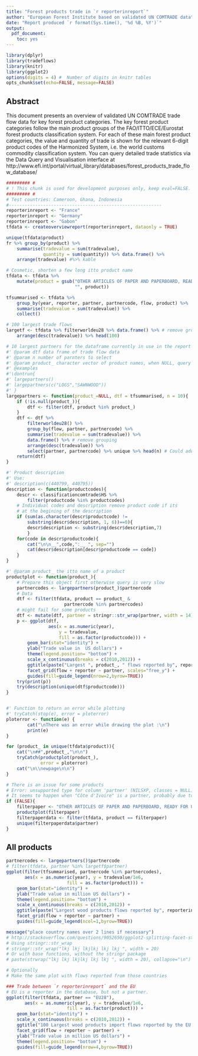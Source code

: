 ```yaml
---
title: "Forest products trade in `r reporterinreport`"
author: "European Forest Institute based on validated UN COMTRADE data"
date: "Report produced `r format(Sys.time(), '%d %B, %Y')`"
output: 
  pdf_document:
    toc: yes
---
```


```r
library(dplyr)
library(tradeflows)
library(knitr)
library(ggplot2)
options(digits = 4) #  Number of digits in knitr tables
opts_chunk$set(echo=FALSE, message=FALSE)
```

## Abstract
This document presents an overview of validated UN COMTRADE trade flow data for 
key forest product categories. The key forest product categories follow the main 
product groups of the FAO/ITTO/ECE/Eurostat forest products classification system. 
For each of these main forest product categories, the value and quantity of trade 
is shown for the relevant 6-digit product codes of the Harmonized System, i.e. the 
world customs commodity classification system. You can query detailed trade 
statistics via the Data Query and Visualisation interface at 
http://www.efi.int/portal/virtual_library/databases/forest_products_trade_flow_database/

```r
######### #
# ! This chunk is used for development purposes only, keep eval=FALSE.
######### #
# Test countries: Cameroon, Ghana, Indonesia
#----------------------------------------------------------
reporterinreport <- "France"
reporterinreport <- "Germany"
reporterinreport <- "Gabon"
tfdata <- createoverviewreport(reporterinreport, dataonly = TRUE)

unique(tfdata$product)
fr %>% group_by(product) %>%
    summarise(tradevalue = sum(tradevalue),
              quantity = sum(quantity)) %>% data.frame() %>%
    arrange(tradevalue) #%>% kable
```



```r
# Cosmetic, shorten a few long itto product name
tfdata <- tfdata %>%
    mutate(product = gsub("OTHER ARTICLES OF PAPER AND PAPERBOARD, READY FOR USE of which: ",
                          "", product))

tfsummarised <- tfdata %>%
    group_by(year, reporter, partner, partnercode, flow, product) %>%
    summarise(tradevalue = sum(tradevalue)) %>%
    collect()

# 100 largest trade flows
largetf <- tfdata %>% filterworldeu28 %>% data.frame() %>% # remove grouping
    arrange(desc(tradevalue)) %>% head(100)

# 10 largest partners for the dataframe currently in use in the report
#' @param dtf data frame of trade flow data
#' @param n number of parnters to select
#' @param product_ character vector of product names, when NULL, query all products
#' @examples
#'\dontrun{
#' largepartners()
#' largepartners(c("LOGS","SAWNWOOD"))
#' }
largepartners <- function(product_=NULL, dtf = tfsummarised, n = 10){
    if (!is.null(product_)){
        dtf <- filter(dtf, product %in% product_) 
    }
    dtf <- dtf %>%
        filterworldeu28() %>% 
        group_by(flow, partner, partnercode) %>% 
        summarise(tradevalue = sum(tradevalue)) %>%
        data.frame() %>% # remove grouping
        arrange(desc(tradevalue)) %>% 
        select(partner, partnercode) %>% unique %>% head(n) # Could add flow here
    return(dtf)
}
```


```r
#' Product description
#' Use:
#' description(c(440799, 440795))
description <- function(productcodes){
    descr <- classificationcomtrade$HS %>%
        filter(productcode %in% productcodes) 
    # Individual codes and description remove product code if its
    # at the begining of the description
    if (sum(as.character(descr$productcode) !=
        substring(descr$description, 1, 6))==0){
        descr$description <- substring(descr$description,7)
        }
    for(code in descr$productcode){
        cat("\n\n__",code,":__ ", sep="")
        cat(descr$description[descr$productcode == code])
    }
}
```

 
```r
#' @param product_ the itto name of a product
productplot <- function(product_){
    # Prepare this object first otherwise query is very slow
    partnercodes <- largepartners(product_)$partnercode    
    # Data
    dtf <- filter(tfdata, product == product_ & 
                      partnercode %in% partnercodes) 
    # might fail for some products
    dtf <- mutate(dtf, partner = stringr::str_wrap(partner, width = 14))
    p <- ggplot(dtf,
                aes(x = as.numeric(year),
                    y = tradevalue,
                    fill = as.factor(productcode))) +
        geom_bar(stat="identity") +
        ylab("Trade value in  US dollars") +
        theme(legend.position= "bottom") +
        scale_x_continuous(breaks = c(2010,2012)) +
        ggtitle(paste("Largest ", product_, " flows reported by", reporterinreport)) +
        facet_grid(flow + reporter ~ partner, scales="free_y") + 
        guides(fill=guide_legend(nrow=2,byrow=TRUE))
    try(print(p))
    try(description(unique(dtf$productcode)))
}


#' Function to return an error while plotting
#' tryCatch(stop(e), error = ploterror)
ploterror <- function(e) {
        cat("\nThere was an error while drawing the plot :\n")
        print(e)
}

```


```r
for (product_ in unique(tfdata$product)){
    cat("\n##",product_,"\n\n")
    tryCatch(productplot(product_),
             error = ploterror)
    cat("\n\\newpage\n\n")
}

# There is an issue for some products 
# Error: unsupported type for column 'partner' (NILSXP, classes = NULL) 
# It seems to happen when "Côte d'Ivoire" is a partner, probably due to differences in encoding
if (FALSE){
    filterpaper <- "OTHER ARTICLES OF PAPER AND PAPERBOARD, READY FOR USE of which: FILTER PAPER AND PAPERBOARD , READY FOR USE"
    productplot(filterpaper)
    filterpaperdata <- filter(tfdata, product == filterpaper)
    unique(filterpaperdata$partner)
}
```


## All products
```r
partnercodes <- largepartners()$partnercode
# filter(tfdata, partner %in% largetf$partner)
ggplot(filter(tfsummarised, partnercode %in% partnercodes),
       aes(x = as.numeric(year), y = tradevalue/1e6,
                       fill = as.factor(product))) +
    geom_bar(stat="identity") +
    ylab("Trade value in million US dollars") +
    theme(legend.position= "bottom") +
    scale_x_continuous(breaks = c(2010,2012)) +
    ggtitle(paste("Largest wood products flows reported by", reporterinreport)) +
    facet_grid(flow + reporter ~ partner) + 
    guides(fill=guide_legend(ncol=1,byrow=TRUE))

message("place country names over 2 lines if necessary")
# http://stackoverflow.com/questions/9052650/ggplot2-splitting-facet-strip-text-into-two-lines
# Using stringr::str_wrap
# stringr::str_wrap("lkj lkj lkjlkj lkj lkj ", width = 20) 
# Or with base functions, without the stringr package
# paste(strwrap("lkj lkj lkjlkj lkj lkj ", width = 20), collapse="\n")

# Optionally 
# Make the same plot with flows reported from those countries

```



```r
### Trade between `r reporterinreport` and the EU
# EU is a reporter in the database, but not a partner.
ggplot(filter(tfdata, partner == "EU28"),
       aes(x = as.numeric(year), y = tradevalue/1e6,
                       fill = as.factor(product))) +
    geom_bar(stat="identity") +
    scale_x_continuous(breaks = c(2010,2012)) +
    ggtitle("100 Largest wood products import flows reported by the EU with China") +
    facet_grid(flow + reporter ~ partner) + 
    ylab("Trade value in million US dollars") +
    theme(legend.position= "bottom") +
    guides(fill=guide_legend(nrow=4,byrow=TRUE))
```



